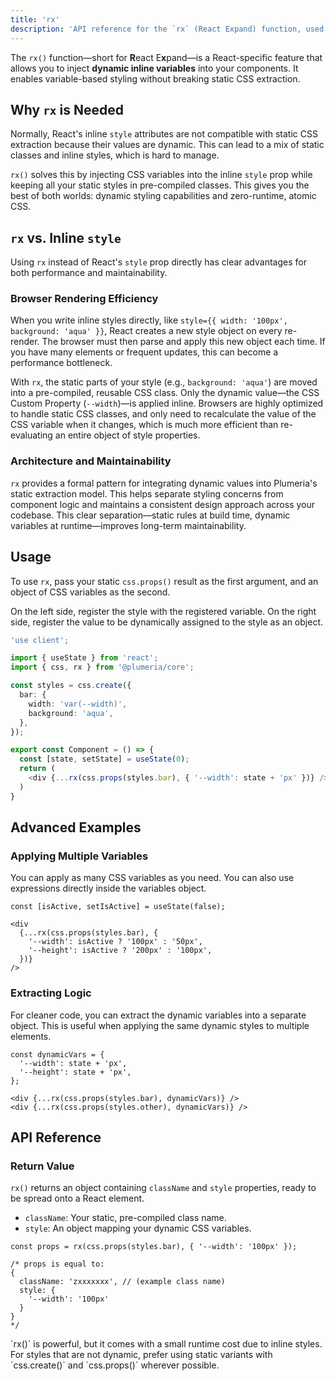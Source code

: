 ```yaml
---
title: 'rx'
description: 'API reference for the `rx` (React Expand) function, used for dynamic styling.'
---
```


The `rx()` function—short for **R**eact E**x**pand—is a React-specific feature that allows you to inject **dynamic inline variables** into your components. It enables variable-based styling without breaking static CSS extraction.

## Why `rx` is Needed

Normally, React's inline `style` attributes are not compatible with static CSS extraction because their values are dynamic. This can lead to a mix of static classes and inline styles, which is hard to manage.

`rx()` solves this by injecting CSS variables into the inline `style` prop while keeping all your static styles in pre-compiled classes. This gives you the best of both worlds: dynamic styling capabilities and zero-runtime, atomic CSS.

## `rx` vs. Inline `style`

Using `rx` instead of React's `style` prop directly has clear advantages for both performance and maintainability.

### Browser Rendering Efficiency

When you write inline styles directly, like `style={{ width: '100px', background: 'aqua' }}`, React creates a new style object on every re-render. The browser must then parse and apply this new object each time. If you have many elements or frequent updates, this can become a performance bottleneck.

With `rx`, the static parts of your style (e.g., `background: 'aqua'`) are moved into a pre-compiled, reusable CSS class. Only the dynamic value—the CSS Custom Property (`--width`)—is applied inline. Browsers are highly optimized to handle static CSS classes, and only need to recalculate the value of the CSS variable when it changes, which is much more efficient than re-evaluating an entire object of style properties.

### Architecture and Maintainability

`rx` provides a formal pattern for integrating dynamic values into Plumeria's static extraction model. This helps separate styling concerns from component logic and maintains a consistent design approach across your codebase. This clear separation—static rules at build time, dynamic variables at runtime—improves long-term maintainability.

## Usage

To use `rx`, pass your static `css.props()` result as the first argument, and an object of CSS variables as the second.

On the left side, register the style with the registered variable.
On the right side, register the value to be dynamically assigned to the style as an object.

```ts title="Component.tsx"
'use client';

import { useState } from 'react';
import { css, rx } from '@plumeria/core';

const styles = css.create({
  bar: {
    width: 'var(--width)',
    background: 'aqua',
  },
});

export const Component = () => {
  const [state, setState] = useState(0);
  return (
    <div {...rx(css.props(styles.bar), { '--width': state + 'px' })} />
  )
}
```

## Advanced Examples

### Applying Multiple Variables

You can apply as many CSS variables as you need. You can also use expressions directly inside the variables object.

```tsx
const [isActive, setIsActive] = useState(false);

<div
  {...rx(css.props(styles.bar), {
    '--width': isActive ? '100px' : '50px',
    '--height': isActive ? '200px' : '100px',
  })}
/>
```

### Extracting Logic

For cleaner code, you can extract the dynamic variables into a separate object. This is useful when applying the same dynamic styles to multiple elements.

```tsx
const dynamicVars = {
  '--width': state + 'px',
  '--height': state + 'px',
};

<div {...rx(css.props(styles.bar), dynamicVars)} />
<div {...rx(css.props(styles.other), dynamicVars)} />
```

## API Reference

### Return Value

`rx()` returns an object containing `className` and `style` properties, ready to be spread onto a React element.

- `className`: Your static, pre-compiled class name.
- `style`: An object mapping your dynamic CSS variables.

```tsx
const props = rx(css.props(styles.bar), { '--width': '100px' });

/* props is equal to:
{
  className: 'zxxxxxxx', // (example class name)
  style: {
    '--width': '100px'
  }
}
*/
```

<Callout title="Use sparingly">
`rx()` is powerful, but it comes with a small runtime cost due to inline styles. For styles that are not dynamic, prefer using static variants with `css.create()` and `css.props()` wherever possible.
</Callout>